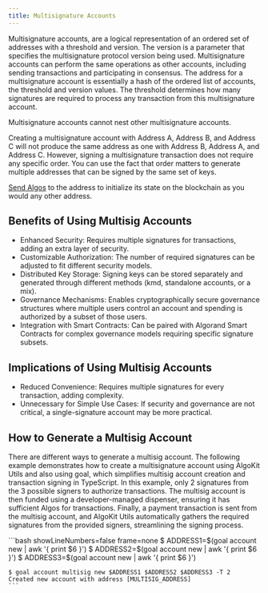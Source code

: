 ```yaml
---
title: Multisignature Accounts
---
```



Multisignature accounts, are a logical representation of an ordered set of addresses with a threshold and version. The version is a parameter that specifies the multisignature protocol version being used. Multisignature accounts can perform the same operations as other accounts, including sending transactions and participating in consensus. The address for a multisignature account is essentially a hash of the ordered list of accounts, the threshold and version values. The threshold determines how many signatures are required to process any transaction from this multisignature account.

Multisignature accounts cannot nest other multisignature accounts.

Creating a multisignature account with Address A, Address B, and Address C will not produce the same address as one with Address B, Address A, and Address C. However, signing a multisignature transaction does not require any specific order. You can use the fact that order matters to generate multiple addresses that can be signed by the same set of keys.

[Send Algos](/concepts/accounts/funding) to the address to initialize its state on the blockchain as you would any other address.

## Benefits of Using Multisig Accounts

- Enhanced Security: Requires multiple signatures for transactions, adding an extra layer of security.
- Customizable Authorization: The number of required signatures can be adjusted to fit different security models.
- Distributed Key Storage: Signing keys can be stored separately and generated through different methods (kmd, standalone accounts, or a mix).
- Governance Mechanisms: Enables cryptographically secure governance structures where multiple users control an account and spending is authorized by a subset of those users.
- Integration with Smart Contracts: Can be paired with Algorand Smart Contracts for complex governance models requiring specific signature subsets.

## Implications of Using Multisig Accounts

- Reduced Convenience: Requires multiple signatures for every transaction, adding complexity.
- Unnecessary for Simple Use Cases: If security and governance are not critical, a single-signature account may be more practical.

## How to Generate a Multisig Account

There are different ways to generate a multisig account. The following example demonstrates how to create a multisignature account using AlgoKit Utils and also using goal, which simplifies multisig account creation and transaction signing in TypeScript. In this example, only 2 signatures from the 3 possible signers to authorize transactions. The multisig account is then funded using a developer-managed dispenser, ensuring it has sufficient Algos for transactions. Finally, a payment transaction is sent from the multisig account, and AlgoKit Utils automatically gathers the required signatures from the provided signers, streamlining the signing process.

<Tabs syncKey='lang'>
  <TabItem label='Utils (Python)' icon='seti:python'>
    <RemoteCode
      src='https://raw.githubusercontent.com/algorandfoundation/devportal-code-examples/refs/heads/main/projects/python-examples/algokit_utils_py_examples/accounts/multisignature_accounts.py'
      snippet='MULTISIG_ACCOUNT'
      lang='py'
      title='Multisig Account'
      frame='none'
    />
  </TabItem>
  <TabItem label='Utils (TypeScript)' icon='seti:typescript'>
    <RemoteCode
      src='https://raw.githubusercontent.com/algorandfoundation/devportal-code-examples/refs/heads/main/projects/typescript-examples/algokit-utils-ts/accounts/multisignature-accounts.ts'
      snippet='MULTISIG_ACCOUNT'
      lang='py'
      title='Multisig Account'
      frame='none'
    />
  </TabItem>
    <TabItem label='goal' icon='seti:laptop'>
    ```bash showLineNumbers=false frame=none
    $ ADDRESS1=$(goal account new | awk '{ print $6 }')
    $ ADDRESS2=$(goal account new | awk '{ print $6 }')
    $ ADDRESS3=$(goal account new | awk '{ print $6 }')

    $ goal account multisig new $ADDRESS1 $ADDRESS2 $ADDRESS3 -T 2
    Created new account with address [MULTISIG_ADDRESS]
    ```

  </TabItem>
</Tabs>

